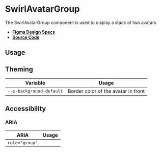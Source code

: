 
<Meta title="Components/SwirlAvatarGroup" />

# SwirlAvatarGroup

The SwirlAvatarGroup component is used to display a stack of two avatars.

- **[Figma Design Specs](https://www.figma.com/file/iRHiAFsHxnzux8gQ9EjlZe/Flip-Components?node-id=2%3A12)**
- **[Source Code](https://github.com/flip-corp/swirl/tree/main/packages/swirl-components/src/components/swirl-avatar-group)**

## Usage

<Canvas withSource="open">
  <Story id="components-swirlavatargroup--swirl-avatar-group" />
</Canvas>

<ArgsTable story="." />

## Theming

| Variable                 | Usage                               |
| ------------------------ | ----------------------------------- |
| `--s-background-default` | Border color of the avatar in front |

## Accessibility

### ARIA

| ARIA           | Usage |
| -------------- | ----- |
| `role="group"` |       |
